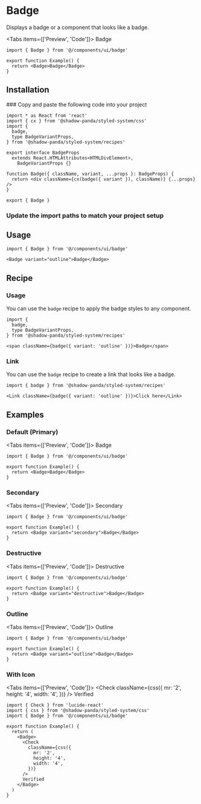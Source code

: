 
# Badge

<Lead>Displays a badge or a component that looks like a badge.</Lead>

<ReferenceBadges shadcnUiLink="https://ui.shadcn.com/docs/components/badge" />

<Tabs items={['Preview', 'Code']}>
  <Tab>
    <Preview>
      <Badge>Badge</Badge>
    </Preview>
  </Tab>
  <Tab>

```tsx copy
import { Badge } from '@/components/ui/badge'

export function Example() {
  return <Badge>Badge</Badge>
}
```

  </Tab>
</Tabs>

## Installation

<Steps>
### Copy and paste the following code into your project

```tsx filename="components/ui/badge.tsx" copy
import * as React from 'react'
import { cx } from '@shadow-panda/styled-system/css'
import {
  badge,
  type BadgeVariantProps,
} from '@shadow-panda/styled-system/recipes'

export interface BadgeProps
  extends React.HTMLAttributes<HTMLDivElement>,
    BadgeVariantProps {}

function Badge({ className, variant, ...props }: BadgeProps) {
  return <div className={cx(badge({ variant }), className)} {...props} />
}

export { Badge }
```

### Update the import paths to match your project setup

</Steps>

## Usage

```tsx copy
import { Badge } from '@/components/ui/badge'
```

```tsx copy
<Badge variant="outline">Badge</Badge>
```

## Recipe

### Usage

You can use the `badge` recipe to apply the badge styles to any component.

```tsx copy
import {
  badge,
  type BadgeVariantProps,
} from '@shadow-panda/styled-system/recipes'
```

```tsx copy
<span className={badge({ variant: 'outline' })}>Badge</span>
```

### Link

You can use the `badge` recipe to create a link that looks like a badge.

```tsx copy
import { badge } from '@shadow-panda/styled-system/recipes'
```

```tsx copy
<Link className={badge({ variant: 'outline' })}>Click here</Link>
```

## Examples

### Default (Primary)

<Tabs items={['Preview', 'Code']}>
  <Tab>
    <Preview>
      <Badge>Badge</Badge>
    </Preview>
  </Tab>
  <Tab>

```tsx copy
import { Badge } from '@/components/ui/badge'

export function Example() {
  return <Badge>Badge</Badge>
}
```

  </Tab>
</Tabs>

### Secondary

<Tabs items={['Preview', 'Code']}>
  <Tab>
    <Preview>
      <Badge variant="secondary">Secondary</Badge>
    </Preview>
  </Tab>
  <Tab>

```tsx copy
import { Badge } from '@/components/ui/badge'

export function Example() {
  return <Badge variant="secondary">Badge</Badge>
}
```

  </Tab>
</Tabs>

### Destructive

<Tabs items={['Preview', 'Code']}>
  <Tab>
    <Preview>
      <Badge variant="destructive">Destructive</Badge>
    </Preview>
  </Tab>
  <Tab>

```tsx copy
import { Badge } from '@/components/ui/badge'

export function Example() {
  return <Badge variant="destructive">Badge</Badge>
}
```

  </Tab>
</Tabs>

### Outline

<Tabs items={['Preview', 'Code']}>
  <Tab>
    <Preview>
      <Badge variant="outline">Outline</Badge>
    </Preview>
  </Tab>
  <Tab>

```tsx copy
import { Badge } from '@/components/ui/badge'

export function Example() {
  return <Badge variant="outline">Badge</Badge>
}
```

  </Tab>
</Tabs>

### With Icon


<Tabs items={['Preview', 'Code']}>
  <Tab>
    <Preview>
      <Badge><Check className={css({
          mr: '2',
          height: '4',
          width: '4',
        })} /> Verified</Badge>
    </Preview>
  </Tab>
  <Tab>

```tsx copy
import { Check } from 'lucide-react'
import { css } from '@shadow-panda/styled-system/css'
import { Badge } from '@/components/ui/badge'

export function Example() {
  return (
    <Badge>
      <Check
        className={css({
          mr: '2',
          height: '4',
          width: '4',
        })}
      />
      Verified
    </Badge>
  )
}
```

  </Tab>
</Tabs>
